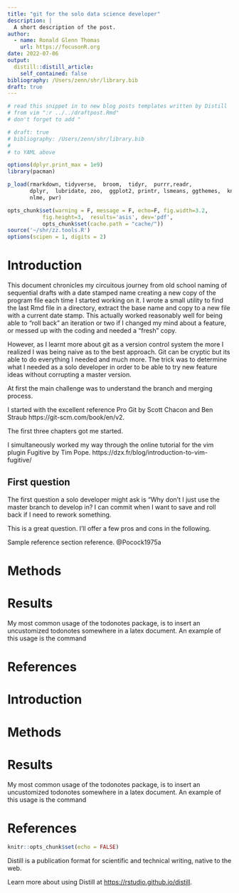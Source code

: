 ```yaml
---
title: "git for the solo data science developer"
description: |
  A short description of the post.
author:
  - name: Ronald Glenn Thomas
    url: https://focusonR.org
date: 2022-07-06
output:
  distill::distill_article:
    self_contained: false
bibliography: /Users/zenn/shr/library.bib
draft: true
---
```



```r
# read this snippet in to new blog posts templates written by Distill
# from vim ":r ../../draftpost.Rmd"
# don't forget to add "

# draft: true
# bibliography: /Users/zenn/shr/library.bib
# 
# to YAML above  

options(dplyr.print_max = 1e9)
library(pacman)

p_load(rmarkdown, tidyverse,  broom,  tidyr,  purrr,readr,
       dplyr,  lubridate, zoo,  ggplot2, printr, lsmeans, ggthemes,  knitr,
       nlme, pwr)

opts_chunk$set(warning = F, message = F, echo=F, fig.width=3.2,
	       fig.height=3,  results='asis', dev='pdf',
	       opts_chunk$set(cache.path = "cache/"))
source('~/shr/zz.tools.R')
options(scipen = 1, digits = 2)
```

# Introduction

This document chronicles my circuitous journey from old school naming of
sequential drafts with a date stamped name creating a new copy of the program
file each time I started working on it. I wrote a small utility to find the last
Rmd file in a directory, extract the base name and copy to a new file with a
current date stamp. This actually worked reasonably well for being able to "roll
back" an iteration or two if I changed my mind about a feature, or messed up
with the coding and  needed a "fresh" copy. 

However, as I learnt more about git as a version control system the more I
realized I was being naive as to the best approach. Git can be cryptic but its 
able to do everything I needed and much more. The trick was to determine what I
needed as a solo developer in order to be able to try new feature ideas without
corrupting a master version. 

At first the main challenge was to understand the branch and merging process. 

I started with the excellent reference Pro Git by Scott Chacon and Ben Straub https://git-scm.com/book/en/v2.

The first three chapters got me started. 

I simultaneously worked my way through the online tutorial for the vim plugin
Fugitive by Tim Pope. https://dzx.fr/blog/introduction-to-vim-fugitive/

## First question
The first question a solo developer might ask is "Why don't I just use the
master branch to develop in? I can commit when I want to save and roll back if I
need to rework something. 

This is a great question. I'll offer a few pros and cons in the following. 


Sample reference section reference. @Pocock1975a

# Methods

# Results
My most common usage of the todonotes package, is to insert an uncustomized
todonotes somewhere in a latex document. An example of this usage is the command

# References






# Introduction


# Methods

# Results
My most common usage of the todonotes package, is to insert an uncustomized
todonotes somewhere in a latex document. An example of this usage is the command

# References






```r
knitr::opts_chunk$set(echo = FALSE)
```

Distill is a publication format for scientific and technical writing, native to the web.

Learn more about using Distill at <https://rstudio.github.io/distill>.


